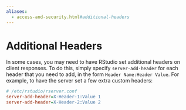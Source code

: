 ```yaml
---
aliases:
  - access-and-security.html#additional-headers
---
```


# Additional Headers

In some cases, you may need to have RStudio set additional headers on client responses. To do this, simply specify `server-add-header` for each header that you need to add, in the form `Header Name:Header Value`. For example, to have the server set a few extra custom headers:

```ini
# /etc/rstudio/rserver.conf
server-add-header=X-Header-1:Value 1
server-add-header=X-Header-2:Value 2
```

